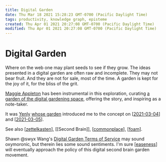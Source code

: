 ```yaml
---
title: Digital Garden
date: Thu Mar 18 2021 15:28:23 GMT-0700 (Pacific Daylight Time)
tags: productivity, knowledge graph, episteme
created: Thu Apr 01 2021 20:27:08 GMT-0700 (Pacific Daylight Time)
modified: Thu Apr 01 2021 20:27:08 GMT-0700 (Pacific Daylight Time)
---
```


# Digital Garden

Where on the web one may plant seeds to see if they grow. The ideas presented in a digital garden are often raw and incomplete. They may not bear fruit. And they are not for sale, most of the time. A garden is kept for the joy of it, for the bliss of the grit.

[Maggie Appleton](https://maggieappleton.com/garden) has been instrumental in this exploration, curating [a garden of the digital gardening space](https://github.com/MaggieAppleton/digital-gardeners), offering the story, and inspiring as a note-taker.

It was [Yenly](https://yenly.wtf) [whose garden](<(https://til.yenly.wtf)>) introduced me to the concept on [[2021-03-04]] and [[2021-03-05]].

See also [[zettelkasten]], [[Second Brain]], [[commonplace]], [[foam]].

Shawn @swyx Wang's [Digital Garden Terms of Service](https://www.swyx.io/digital-garden-tos/) may sound oxymoronic, but therein lies some sound sentiments. I'm sure [[easeness]] will eventually approach the policy of this digital second brain garden movement.

[//begin]: # "Autogenerated link references for markdown compatibility"
[2021-03-04]: ../../journal/2021-03-04 "Thursday, March 4, 2021"
[2021-03-05]: ../../journal/2021-03-05 "Journal Entry, Friday, March 05, 2021"
[zettelkasten]: zettelkasten "Zettelkasten"
[commonplace]: ../commonplace "Commonplace"
[foam]: foam "Foam"
[easeness]: ../easeness "Easeness"
[//end]: # "Autogenerated link references"
